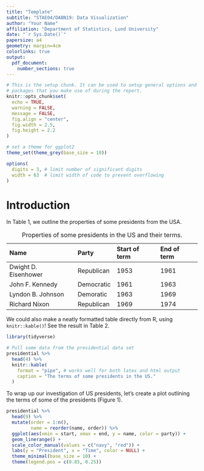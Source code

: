 ```yaml
---
title: "Template"
subtitle: "STAE04/DABN19: Data Visualization"
author: "Your Name"
affiliation: "Department of Statistics, Lund University"
date: "`r Sys.Date()`"
papersize: a4
geometry: margin=4cm
colorlinks: true
output:
  pdf_document:
    number_sections: true
---
```


```r
# This is the setup chunk. It can be used to setup general options and load
# packages that you make use of during the report.
knitr::opts_chunk$set(
  echo = TRUE,
  warning = FALSE,
  message = FALSE,
  fig.align = "center",
  fig.width = 2.5,
  fig.height = 2.2
)

# set a theme for ggplot2
theme_set(theme_grey(base_size = 10))

options(
  digits = 3, # limit number of significant digits
  width = 63  # limit width of code to prevent overflowing
)
```

# Introduction

In Table 1, we outline the properties of some presidents from the USA.

Table: Properties of some presidents in the US and their terms.

Name                   Party         Start of term    End of term
--------------------   -----------   --------------   --------------
Dwight D. Eisenhower   Republican              1953             1961
John F. Kennedy        Democratic              1961             1963
Lyndon B. Johnson      Demoratic               1963             1969
Richard Nixon          Republican              1969             1974

We could also make a neatly formatted table directly from R, using
`knitr::kable()`! See the result in Table 2.

```r
library(tidyverse)

# Pull some data from the presidential data set
presidential %>%
  head(4) %>%
  knitr::kable(
    format = "pipe", # works well for both latex and html output
    caption = "The terms of some presidents in the US."
  )
```

To wrap up our investigation of US presidents, let's create a plot outlining
the terms of some of the presidents (Figure 1).

```r
presidential %>%
  head(9) %>%
  mutate(order = 1:n(),
         name = reorder(name, order)) %>%
  ggplot(aes(xmin = start, xmax = end, y = name, color = party)) +
  geom_linerange() +
  scale_color_manual(values = c("navy", "red")) +
  labs(y = "President", x = "Time", color = NULL) +
  theme_minimal(base_size = 10) +
  theme(legend.pos = c(0.85, 0.25))
```
